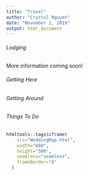 ```yaml
---
title: "Travel"
author: "Crystal Nguyen"
date: "November 2, 2019"
output: html_document
---
```


###### Lodging

More information coming soon!

###### Getting Here

###### Getting Around

###### Things To Do



```r
htmltools::tags$iframe(
    src="WeddingMap.html",
    width="660", 
    height="500",
    seamless="seamless", 
    frameBorder="0"
  )
```